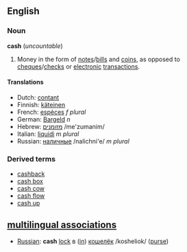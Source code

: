 ==English==
===Noun===
'''cash''' (''uncountable'')

#Money in the form of [[note]]s/[[bill]]s and [[coin]]s, as opposed to [[cheque]]s/[[check]]s or [[electronic]] [[transaction]]s.

====Translations====
*Dutch: [[contant]]
*Finnish: [[käteinen]]
*French: [[espèces]] ''f plural''
*German: [[Bargeld]] ''n''
*Hebrew: [[:he:מזומנים|מזומנים]] /me'zumanim/
*Italian: [[liquidi]] ''m plural''
*Russian: [[:ru:наличные|наличные]] /nalichni'e/ ''m plural''


===Derived terms===
*[[cashback]]
*[[cash box]]
*[[cash cow]]
*[[cash flow]]
*[[cash up]]

==[[multilingual associations]]==
*[[Russian]]: '''cash''' [[lock]] в ([[in]]) [[:ru:кошелёк|кошелёк]] /kosheliok/ ([[purse]])